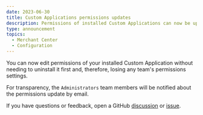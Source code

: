 ```yaml
---
date: 2023-06-30
title: Custom Applications permissions updates
description: Permissions of installed Custom Applications can now be updated
type: announcement
topics:
  - Merchant Center
  - Configuration
---
```


You can now edit permissions of your installed Custom Application without needing to uninstall it first and, therefore, losing any team's permissions settings.

For transparency, the `Administrators` team members will be notified about the permissions update by email.

If you have questions or feedback, open a GitHub [discussion](https://github.com/commercetools/merchant-center-application-kit/discussions) or [issue](https://github.com/commercetools/merchant-center-application-kit/issues).
